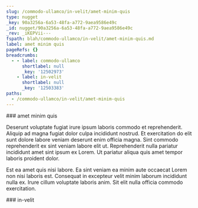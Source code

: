 ```yaml
---
slug: /commodo-ullamco/in-velit/amet-minim-quis
type: nugget
_key: 90a3256a-6a53-48fa-a772-9aea9586e49c
_id: nugget/90a3256a-6a53-48fa-a772-9aea9586e49c
_rev: _iKEPVii---
fspath: blah/commodo-ullamco/in-velit/amet-minim-quis.md
label: amet minim quis
pageRefs: {}
breadcrumbs:
  - - label: commodo-ullamco
      shortlabel: null
      _key: '12502973'
    - label: in-velit
      shortlabel: null
      _key: '12503383'
paths:
  - /commodo-ullamco/in-velit/amet-minim-quis
---
```


<NuggetArea>
<Nugget slug="/commodo-ullamco/in-velit/amet-minim-quis" type="nugget" _key="90a3256a-6a53-48fa-a772-9aea9586e49c" _id="nugget/90a3256a-6a53-48fa-a772-9aea9586e49c" _rev="_iKEPVii---" fspath="blah/commodo-ullamco/in-velit/amet-minim-quis.md" label="amet minim quis" paths="/commodo-ullamco/in-velit/amet-minim-quis">
<NuggetBody>
### amet minim quis

Deserunt voluptate fugiat irure ipsum laboris commodo et reprehenderit. Aliquip ad magna fugiat dolor culpa incididunt nostrud. Et exercitation do elit sunt dolore labore veniam deserunt enim officia magna. Sint commodo reprehenderit ex sint veniam labore elit ut. Reprehenderit nulla pariatur incididunt amet sint ipsum ex Lorem. Ut pariatur aliqua quis amet tempor laboris proident dolor.

Est ea amet quis nisi labore. Ea sint veniam ea minim aute occaecat Lorem non nisi laboris est. Consequat in excepteur velit minim laborum incididunt nulla ex. Irure cillum voluptate laboris anim. Sit elit nulla officia commodo exercitation.

</NuggetBody>
<Breadcrumbs>
<Crumbs>
<Crumb _key="12502973" label="commodo-ullamco" /><Crumb _key="12503383" label="in-velit" />
</Crumbs>
</Breadcrumbs>
</Nugget>

<NuggetsInbound>
</NuggetsInbound>
<NuggetsOutbound>
</NuggetsOutbound>
</NuggetArea>
<PassagesInbound>
<Passage direction="inbound" type="passage" _key="12503383" _id="passage/12503383" _rev="_iKEPVie---" label="in-velit" passage="in-velit" fspath="blah/commodo-ullamco/in-velit" paths="/commodo-ullamco/in-velit" slug="/commodo-ullamco/in-velit">
<NuggetBody>
### in-velit

</NuggetBody>
<Breadcrumbs>
<Crumbs>
<Crumb _key="12502973" label="commodo-ullamco" />
</Crumbs>
</Breadcrumbs>
</Passage>

</PassagesInbound>
<PassagesOutbound>
</PassagesOutbound>